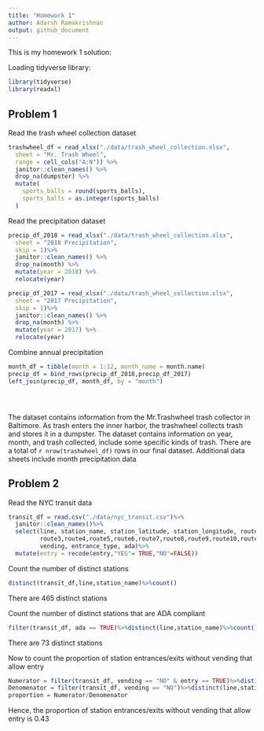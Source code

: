 ```yaml
---
title: "Homework 1"
author: Adarsh Ramakrishnan
output: github_document
---
```


This is my homework 1 solution:


Loading tidyverse library:

```r
library(tidyverse)
library(readxl)
```


## Problem 1

Read the trash wheel collection dataset

```r
trashwheel_df = read_xlsx("./data/trash_wheel_collection.xlsx", 
  sheet = "Mr. Trash Wheel",
  range = cell_cols("A:N")) %>%
  janitor::clean_names() %>%
  drop_na(dumpster) %>%
  mutate(
    sports_balls = round(sports_balls), 
    sports_balls = as.integer(sports_balls)
  )
```


Read the precipitation dataset

```r
precip_df_2018 = read_xlsx("./data/trash_wheel_collection.xlsx", 
  sheet = "2018 Precipitation",
  skip = 1)%>%
  janitor::clean_names() %>%
  drop_na(month) %>%
  mutate(year = 2018) %>%
  relocate(year)

precip_df_2017 = read_xlsx("./data/trash_wheel_collection.xlsx", 
  sheet = "2017 Precipitation",
  skip = 1)%>%
  janitor::clean_names() %>%
  drop_na(month) %>%
  mutate(year = 2017) %>%
  relocate(year)
```

Combine annual precipitation

```r
month_df = tibble(month = 1:12, month_name = month.name)
precip_df = bind_rows(precip_df_2018,precip_df_2017) 
left_join(precip_df, month_df, by = "month")





```

The dataset contains information from the Mr.Trashwheel trash collector in Baltimore. As trash enters the inner harbor, the trashwheel collects trash and stores it in a dumpster. The dataset contains information on year, month, and trash collected, include some specific kinds of trash. There are a total of `r nrow(trashwheel_df)`  rows in our final dataset. Additional data sheets include month precipitation data


## Problem 2

Read the NYC transit data

```r
transit_df = read.csv("./data/nyc_transit.csv")%>%
  janitor::clean_names()%>%
  select(line, station_name, station_latitude, station_longitude, route1,route2,
         route3,route4,route5,route6,route7,route8,route9,route10,route11, entry,
         vending, entrance_type, ada)%>%
  mutate(entry = recode(entry,"YES"= TRUE,"NO"=FALSE))
```

Count the number of distinct stations

```r

distinct(transit_df,line,station_name)%>%count()
```
There are 465 distinct stations

Count the number of distinct stations that are ADA compliant

```r
filter(transit_df, ada == TRUE)%>%distinct(line,station_name)%>%count()
```
There are 73 distinct stations

Now to count the proportion of station entrances/exits without vending that allow entry

```r

Numerator = filter(transit_df, vending == "NO" & entry == TRUE)%>%distinct(line,station_name)%>%count()
Denomenator = filter(transit_df, vending == "NO")%>%distinct(line,station_name)%>%count()
proportion = Numerator/Denomenator
```

Hence, the proportion of station entrances/exits without vending that allow entry is 0.43
